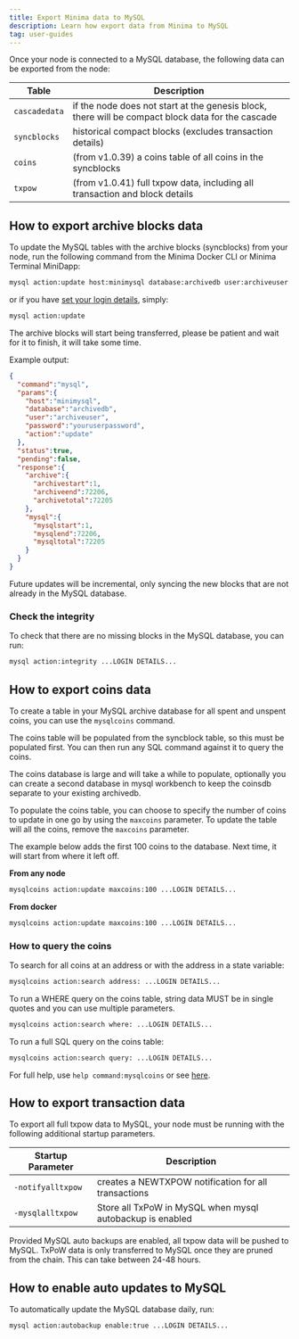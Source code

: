 ---
title: Export Minima data to MySQL
description: Learn how export data from Minima to MySQL
tag: user-guides
---

Once your node is connected to a MySQL database, the following data can be exported from the node:

| Table               | Description                                                              |
|--------------------|--------------------------------------------------------------------------|
| `cascadedata`      | if the node does not start at the genesis block, there will be compact block data for the cascade |
| `syncblocks`       | historical compact blocks (excludes transaction details)                 |
| `coins`            | (from v1.0.39) a coins table of all coins in the syncblocks            |
| `txpow`       | (from v1.0.41) full txpow data, including all transaction and block details |

## How to export archive blocks data

To update the MySQL tables with the archive blocks (syncblocks) from your node, run the following command from the Minima Docker CLI or Minima Terminal MiniDapp:


```bash title="Terminal"
mysql action:update host:minimysql database:archivedb user:archiveuser password:youruserpassword
```
or if you have [set your login details](/docs/user-guides/mysql/mysql-setup#how-to-set-your-login-details), simply: 

```bash title="Terminal"
mysql action:update
```


The archive blocks will start being transferred, please be patient and wait for it to finish, it will take some time. 

Example output:

```json title="Output"
{
  "command":"mysql",
  "params":{
    "host":"minimysql",
    "database":"archivedb",
    "user":"archiveuser",
    "password":"youruserpassword",
    "action":"update"
  },
  "status":true,
  "pending":false,
  "response":{
    "archive":{
      "archivestart":1,
      "archiveend":72206,
      "archivetotal":72205
    },
    "mysql":{
      "mysqlstart":1,
      "mysqlend":72206,
      "mysqltotal":72205
    }
  }
}
```

Future updates will be incremental, only syncing the new blocks that are not already in the MySQL database.


### Check the integrity

To check that there are no missing blocks in the MySQL database, you can run:

```bash title="Terminal"
mysql action:integrity ...LOGIN DETAILS...
```


## How to export coins data

To create a table in your MySQL archive database for all spent and unspent coins, you can use the `mysqlcoins` command. 

The coins table will be populated from the syncblock table, so this must be populated first. You can then run any SQL command against it to query the coins. 

<Callout title="Info">
The coins database is large and will take a while to populate, optionally you can create a second database in mysql workbench to keep the coinsdb separate to your existing archivedb.
</Callout>

To populate the coins table, you can choose to specify the number of coins to update in one go by using the `maxcoins` parameter. To update the table will all the coins, remove the `maxcoins` parameter.

The example below adds the first 100 coins to the database. Next time, it will start from where it left off. 

**From any node**
```bash title="Terminal"
mysqlcoins action:update maxcoins:100 ...LOGIN DETAILS...
```

**From docker**
```bash title="Terminal"
mysqlcoins action:update maxcoins:100 ...LOGIN DETAILS... 
```

### How to query the coins

To search for all coins at an address or with the address in a state variable:

```bash title="Terminal"
mysqlcoins action:search address: ...LOGIN DETAILS... 
```

To run a WHERE query on the coins table, string data MUST be in single quotes and you can use multiple parameters.

```bash title="Terminal"
mysqlcoins action:search where: ...LOGIN DETAILS... 
```

To run a full SQL query on the coins table:

```bash title="Terminal"
mysqlcoins action:search query: ...LOGIN DETAILS... 
```

For full help, use `help command:mysqlcoins` or see [here](/docs/userguides/usingyournode/terminal_commands).

## How to export transaction data

To export all full txpow data to MySQL, your node must be running with the following additional startup parameters.


| Startup Parameter               | Description                                                              |
|--------------------|--------------------------------------------------------------------------|
| `-notifyalltxpow`                   | creates a NEWTXPOW notification for all transactions           |
| `-mysqlalltxpow`                    | Store all TxPoW in MySQL when mysql autobackup is enabled                     

Provided MySQL auto backups are enabled, all txpow data will be pushed to MySQL. TxPoW data is only transferred to MySQL once they are pruned from the chain. 
This can take between 24-48 hours. 

## How to enable auto updates to MySQL

To automatically update the MySQL database daily, run:

```bash title="Terminal"
mysql action:autobackup enable:true ...LOGIN DETAILS...
```
